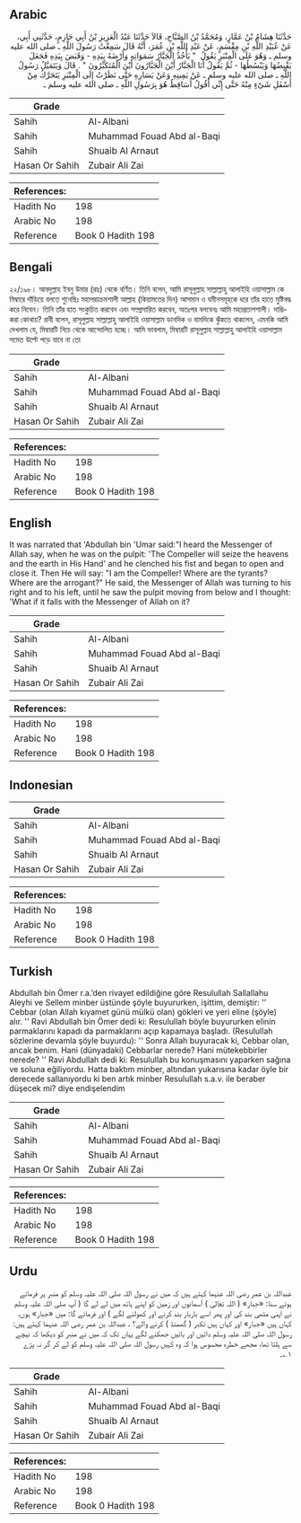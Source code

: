 ## Arabic


<div dir="rtl" lang="ar" style={{fontSize:'larger',backgroundColor:'#f8f9fa',padding:20}}>
حَدَّثَنَا هِشَامُ بْنُ عَمَّارٍ، وَمُحَمَّدُ بْنُ الصَّبَّاحِ، قَالاَ حَدَّثَنَا عَبْدُ الْعَزِيزِ بْنُ أَبِي حَازِمٍ، حَدَّثَنِي أَبِي، عَنْ عُبَيْدِ اللَّهِ بْنِ مِقْسَمٍ، عَنْ عَبْدِ اللَّهِ بْنِ عُمَرَ، أَنَّهُ قَالَ سَمِعْتُ رَسُولَ اللَّهِ ـ صلى الله عليه وسلم ـ وَهُوَ عَلَى الْمِنْبَرِ يَقُولُ ‏ "‏ يَأْخُذُ الْجَبَّارُ سَمَوَاتِهِ وَأَرْضَهُ بِيَدِهِ - وَقَبَضَ بِيَدِهِ فَجَعَلَ يَقْبِضُهَا وَيَبْسُطُهَا - ثُمَّ يَقُولُ أَنَا الْجَبَّارُ أَيْنَ الْجَبَّارُونَ أَيْنَ الْمُتَكَبِّرُونَ ‏"‏ ‏.‏ قَالَ وَيَتَمَيَّلُ رَسُولُ اللَّهِ ـ صلى الله عليه وسلم ـ عَنْ يَمِينِهِ وَعَنْ يَسَارِهِ حَتَّى نَظَرْتُ إِلَى الْمِنْبَرِ يَتَحَرَّكُ مِنْ أَسْفَلِ شَىْءٍ مِنْهُ حَتَّى إِنِّي أَقُولُ أَسَاقِطٌ هُوَ بِرَسُولِ اللَّهِ ـ صلى الله عليه وسلم ـ
</div>
<div style={{backgroundColor:'#f8f9fa',padding:20, marginBottom: 10}}><table> <thead> <tr> <th>Grade</th> <th></th> </tr> </thead> <tbody> <tr><td>Sahih</td><td>Al-Albani</td></tr><tr><td>Sahih</td><td>Muhammad Fouad Abd al-Baqi</td></tr><tr><td>Sahih</td><td>Shuaib Al Arnaut</td></tr><tr><td>Hasan Or Sahih</td><td>Zubair Ali Zai</td></tr></tbody></table><table> <thead> <tr> <th>References:</th> <th></th> </tr> </thead> <tbody><tr><td>Hadith No</td><td>198</td></tr><tr><td>Arabic No</td><td>198</td></tr><tr><td>Reference</td><td>Book 0 Hadith 198</td></tr></tbody></table></div>

## Bengali


<div dir="ltr" lang="bn" style={{fontSize:'larger',backgroundColor:'#f8f9fa',padding:20}}>
২২/১৯৮। আবদুল্লাহ ইবনু উমার (রাঃ) থেকে বর্ণিত। তিনি বলেন, আমি রাসূলুল্লাহ সাল্লাল্লাহু আলাইহি ওয়াসাল্লাম কে মিম্বারে দাঁড়িয়ে বলতে শুনেছিঃ মহাপরাক্রমশালী আল্লাহ (কিয়ামতের দিন) আসমান ও যমীনসমূহকে ধরে তাঁর হাতে মুষ্টিবদ্ধ করে নিবেন। তিনি তাঁর হাত সংকুচিত করবেন এবং সম্প্রসারিত করবেন, অতঃপর বলবেনঃ আমি মহাপ্রতাপশালী। দাম্ভিকরা কোথায়? রাবী বলেন, রাসূলুল্লাহ সাল্লাল্লাহু আলাইহি ওয়াসাল্লাম ডানদিক ও বামদিকে ঝুঁকতে থাকলেন, এমনকি আমি দেখলাম যে, মিম্বারটি নিচে থেকে আন্দোলিত হচ্ছে। আমি ভাবলাম, মিম্বারটি রাসূলুল্লাহ সাল্লাল্লাহু আলাইহি ওয়াসাল্লাম সমেত উল্টে পড়ে যাবে না তো
</div>
<div style={{backgroundColor:'#f8f9fa',padding:20, marginBottom: 10}}><table> <thead> <tr> <th>Grade</th> <th></th> </tr> </thead> <tbody> <tr><td>Sahih</td><td>Al-Albani</td></tr><tr><td>Sahih</td><td>Muhammad Fouad Abd al-Baqi</td></tr><tr><td>Sahih</td><td>Shuaib Al Arnaut</td></tr><tr><td>Hasan Or Sahih</td><td>Zubair Ali Zai</td></tr></tbody></table><table> <thead> <tr> <th>References:</th> <th></th> </tr> </thead> <tbody><tr><td>Hadith No</td><td>198</td></tr><tr><td>Arabic No</td><td>198</td></tr><tr><td>Reference</td><td>Book 0 Hadith 198</td></tr></tbody></table></div>

## English


<div dir="ltr" lang="en" style={{fontSize:'larger',backgroundColor:'#f8f9fa',padding:20}}>
It was narrated that 'Abdullah bin 'Umar said:"I heard the Messenger of Allah say, when he was on the pulpit: 'The Compeller will seize the heavens and the earth in His Hand' and he clenched his fist and began to open and close it. Then He will say: "I am the Compeller! Where are the tyrants? Where are the arrogant?" He said, the Messenger of Allah was turning to his right and to his left, until he saw the pulpit moving from below and I thought: 'What if it falls with the Messenger of Allah on it?
</div>
<div style={{backgroundColor:'#f8f9fa',padding:20, marginBottom: 10}}><table> <thead> <tr> <th>Grade</th> <th></th> </tr> </thead> <tbody> <tr><td>Sahih</td><td>Al-Albani</td></tr><tr><td>Sahih</td><td>Muhammad Fouad Abd al-Baqi</td></tr><tr><td>Sahih</td><td>Shuaib Al Arnaut</td></tr><tr><td>Hasan Or Sahih</td><td>Zubair Ali Zai</td></tr></tbody></table><table> <thead> <tr> <th>References:</th> <th></th> </tr> </thead> <tbody><tr><td>Hadith No</td><td>198</td></tr><tr><td>Arabic No</td><td>198</td></tr><tr><td>Reference</td><td>Book 0 Hadith 198</td></tr></tbody></table></div>

## Indonesian


<div dir="ltr" lang="id" style={{fontSize:'larger',backgroundColor:'#f8f9fa',padding:20}}>

</div>
<div style={{backgroundColor:'#f8f9fa',padding:20, marginBottom: 10}}><table> <thead> <tr> <th>Grade</th> <th></th> </tr> </thead> <tbody> <tr><td>Sahih</td><td>Al-Albani</td></tr><tr><td>Sahih</td><td>Muhammad Fouad Abd al-Baqi</td></tr><tr><td>Sahih</td><td>Shuaib Al Arnaut</td></tr><tr><td>Hasan Or Sahih</td><td>Zubair Ali Zai</td></tr></tbody></table><table> <thead> <tr> <th>References:</th> <th></th> </tr> </thead> <tbody><tr><td>Hadith No</td><td>198</td></tr><tr><td>Arabic No</td><td>198</td></tr><tr><td>Reference</td><td>Book 0 Hadith 198</td></tr></tbody></table></div>

## Turkish


<div dir="ltr" lang="tr" style={{fontSize:'larger',backgroundColor:'#f8f9fa',padding:20}}>
Abdullah bin Ömer r.a.’den rivayet edildiğine göre Resulullah Sallallahu Aleyhi ve Sellem minber üstünde şöyle buyururken, işittim, demiştir: '' Cebbar (olan Allah kıyamet günü mülkü olan) gökleri ve yeri eline (şöyle) alır. '' Ravi Abdullah bin Ömer dedi ki: Resulullah böyle buyururken elinin parmaklarını kapadı da parmaklarını açıp kapamaya başladı. (Resulullah sözlerine devamla şöyle buyurdu): '' Sonra Allah buyuracak ki, Cebbar olan, ancak benim. Hani (dünyadaki) Cebbarlar nerede? Hani mütekebbirler nerede? '' Ravi Abdullah dedi ki: Resulullah bu konuşmasını yaparken sağına ve soluna eğiliyordu. Hatta baktım minber, altından yukarısına kadar öyle bir derecede sallanıyordu ki ben artık minber Resulullah s.a.v. ile beraber düşecek mi? diye endişelendim
</div>
<div style={{backgroundColor:'#f8f9fa',padding:20, marginBottom: 10}}><table> <thead> <tr> <th>Grade</th> <th></th> </tr> </thead> <tbody> <tr><td>Sahih</td><td>Al-Albani</td></tr><tr><td>Sahih</td><td>Muhammad Fouad Abd al-Baqi</td></tr><tr><td>Sahih</td><td>Shuaib Al Arnaut</td></tr><tr><td>Hasan Or Sahih</td><td>Zubair Ali Zai</td></tr></tbody></table><table> <thead> <tr> <th>References:</th> <th></th> </tr> </thead> <tbody><tr><td>Hadith No</td><td>198</td></tr><tr><td>Arabic No</td><td>198</td></tr><tr><td>Reference</td><td>Book 0 Hadith 198</td></tr></tbody></table></div>

## Urdu


<div dir="rtl" lang="ur" style={{fontSize:'larger',backgroundColor:'#f8f9fa',padding:20}}>
عبداللہ بن عمر رضی اللہ عنہما کہتے ہیں کہ میں نے رسول اللہ صلی اللہ علیہ وسلم کو منبر پر فرماتے ہوئے سنا: «جبار» ( اللہ تعالیٰ ) آسمانوں اور زمین کو اپنے ہاتھ میں لے لے گا ( آپ صلی اللہ علیہ وسلم نے اپنی مٹھی بند کی اور پھر اسے باربار بند کرنے اور کھولنے لگے ) اور فرمائے گا: میں «جبار» ہوں، کہاں ہیں «جبار» اور کہاں ہیں تکبر ( گھمنڈ ) کرنے والے؟ ، عبداللہ بن عمر رضی اللہ عنہما کہتے ہیں: رسول اللہ صلی اللہ علیہ وسلم دائیں اور بائیں جھکنے لگے یہاں تک کہ میں نے منبر کو دیکھا کہ نیچے سے ہلتا تھا، مجھے خطرہ محسوس ہوا کہ وہ کہیں رسول اللہ صلی اللہ علیہ وسلم کو لے کر گر نہ پڑے ۱؎۔
</div>
<div style={{backgroundColor:'#f8f9fa',padding:20, marginBottom: 10}}><table> <thead> <tr> <th>Grade</th> <th></th> </tr> </thead> <tbody> <tr><td>Sahih</td><td>Al-Albani</td></tr><tr><td>Sahih</td><td>Muhammad Fouad Abd al-Baqi</td></tr><tr><td>Sahih</td><td>Shuaib Al Arnaut</td></tr><tr><td>Hasan Or Sahih</td><td>Zubair Ali Zai</td></tr></tbody></table><table> <thead> <tr> <th>References:</th> <th></th> </tr> </thead> <tbody><tr><td>Hadith No</td><td>198</td></tr><tr><td>Arabic No</td><td>198</td></tr><tr><td>Reference</td><td>Book 0 Hadith 198</td></tr></tbody></table></div>